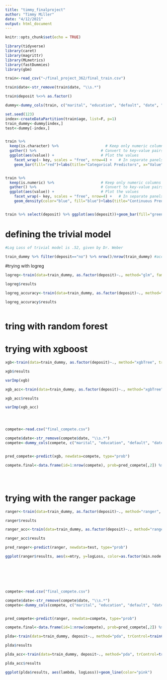 ```yaml
---
title: "timmy_finalproject"
author: "Timmy Miller"
date: "4/12/2021"
output: html_document
---
```


```r
knitr::opts_chunk$set(echo = TRUE)
```

```r
library(tidyverse)
library(caret)
library(magrittr)
library(MLmetrics)
library(fastDummies)
library(gbm)
```


```r
train<-read_csv("~/final_project_362/final_train.csv")

train$date<-str_remove(train$date, "\\s.*")

train$deposit %<>% as.factor() 

dummy<-dummy_cols(train, c("marital", "education", "default", "date", "contact_type", "prev_outcome", "loan"), remove_selected_columns = T)

set.seed(123)
index<-createDataPartition(train$age, list=F, p=1)
train_dummy<-dummy[index,]
test<-dummy[-index,]


train %>%
  keep(is.character) %>%                     # Keep only numeric columns
  gather() %>%                             # Convert to key-value pairs
  ggplot(aes(value)) +                     # Plot the values
    facet_wrap(~ key, scales = "free", nrow=4) +   # In separate panels
    geom_bar(fill="red")+labs(title="Categorical Predictors", x="Value", y="Count")+theme(plot.title = element_text(hjust = 0.5))


train %>%
  keep(is.numeric) %>%                     # Keep only numeric columns
  gather() %>%                             # Convert to key-value pairs
  ggplot(aes(value)) +                     # Plot the values
    facet_wrap(~ key, scales = "free", nrow=4) +   # In separate panels
    geom_density(color="blue", fill="blue")+labs(title="Continuous Predictors", x="Value", y="Density")+theme(plot.title = element_text(hjust = 0.5))


train %>% select(deposit) %>% ggplot(aes(deposit))+geom_bar(fill="green")+labs(title="Response Variable", x="Deposit", y="Count")+theme(plot.title = element_text(hjust = 0.5))


```




# defining the trivial model
```r
#Log Loss of trivial model is .52, given by Dr. Weber

train_dummy %>% filter(deposit=="no") %>% nrow()/nrow(train_dummy) #accuracy of trivial model is .784


```






#trying with logreg

```r
logreg<-train(data=train_dummy, as.factor(deposit)~., method="glm", family="binomial", trControl=trainControl("cv", number=10, verbose=T, classProbs=TRUE, summaryFunction=mnLogLoss), metric="logLoss")

logreg$results

logreg_accuracy<-train(data=train_dummy, as.factor(deposit)~., method="glm", family="binomial", trControl=trainControl("cv", number=10, verbose=T))

logreg_accuracy$results



```


# tring with random forest








# trying with xgboost
```r

xgb<-train(data=train_dummy, as.factor(deposit)~., method="xgbTree", trControl=trainControl(method="cv", number=5, verbose=T, classProbs=TRUE, summaryFunction=mnLogLoss), tuneGrid=expand.grid(eta=.01, max_depth=6, gamma=0, colsample_bytree=.8, subsample=.8, nrounds=seq(10,1400,10), min_child_weight=4), metric="logLoss")

xgb$results

varImp(xgb)

xgb_acc<-train(data=train_dummy, as.factor(deposit)~., method="xgbTree", trControl=trainControl(method="cv", number=5, verbose=T), tuneGrid=expand.grid(eta=.01, max_depth=6, gamma=0, colsample_bytree=.8, subsample=.8, nrounds=seq(10,1400,10), min_child_weight=4))

xgb_acc$results

varImp(xgb_acc)




compete<-read.csv("final_compete.csv")

compete$date<-str_remove(compete$date, "\\s.*")
compete<-dummy_cols(compete, c("marital", "education", "default", "date", "contact_type", "prev_outcome", "loan"), remove_selected_columns = T, remove_first_dummy = T)


pred_compete<-predict(xgb, newdata=compete, type="prob")

compete.final<-data.frame(id=1:nrow(compete), prob=pred_compete[,2]) %>% write_csv(file="proudpigeons_5")





```


# trying with the ranger package
```r
ranger<-train(data=train_dummy, as.factor(deposit)~., method="ranger", trControl=trainControl(method="cv", number=5, verbose=T, classProbs=T, summaryFunction=mnLogLoss), tuneGrid=expand.grid(mtry=9, min.node.size=c(1), splitrule="gini"), metric="logLoss")

ranger$results

ranger_acc<-train(data=train_dummy, as.factor(deposit)~., method="ranger", trControl=trainControl(method="cv", number=5, verbose=T), tuneGrid=expand.grid(mtry=9, min.node.size=c(1), splitrule="gini"))

ranger_acc$results

pred_ranger<-predict(ranger, newdata=test, type="prob")

ggplot(ranger$results, aes(x=mtry, y=logLoss, color=as.factor(min.node.size)))+geom_line()+labs(title="Tuning Hyperparameters for the Random Forest Model\n (using the Ranger package with 5-fold CV)", x="Number of Predictors Available at Each Node", color="Minimum Node Size", y="Log Loss")+theme(plot.title = element_text(hjust = 0.5))







compete<-read.csv("final_compete.csv")

compete$date<-str_remove(compete$date, "\\s.*")
compete<-dummy_cols(compete, c("marital", "education", "default", "date", "contact_type", "prev_outcome", "loan"), remove_selected_columns = T)


pred_compete<-predict(ranger, newdata=compete, type="prob")

compete.final<-data.frame(id=1:nrow(compete), prob=pred_compete[,2]) %>% write_csv(file="proudpigeons_7")

```



```r
plda<-train(data=train_dummy, deposit~., method="pda", trControl=trainControl(method="cv", number=5, verbose=T, classProbs=T, summaryFunction = mnLogLoss), metric="logLoss", tuneGrid=expand.grid(lambda=seq(0, 500, 10)))

plda$results

plda_acc<-train(data=train_dummy, deposit~., method="pda", trControl=trainControl(method="cv", number=5, verbose=T), tuneGrid=expand.grid(lambda=seq(0, 500, 10)))

plda_acc$results

ggplot(plda$results, aes(lambda, logLoss))+geom_line(color="pink")



```

